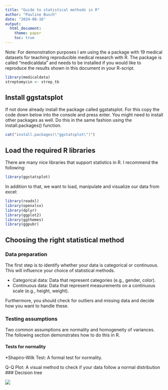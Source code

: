 ```yaml
---
title: "Guide to statistical methods in R"
author: "Pauline Busch"
date: "2024-08-16"
output: 
  html_document:
    theme: paper
    toc: true
---
```

Note: For demonstration purposes I am using the a package with 19 medical datasets for teaching reproducible medical research with R. The package is called "medicaldata" and needs to be installed if you would like to reproduce the results shown in this document in your R-script.
```r
library(medicaldata)
streptomycin <- strep_tb
```


## Install ggstatsplot
If not done already install the package called ggstatsplot. For this copy the code down below into the console and press enter. You might need to install other packages as well. Do this in the same fashion using the install.packages() function.
```r
cat("install.packages(\"ggstatsplot\")")
```

## Load the required R libraries
There are many nice libraries that support statistics in R. I recommend the following:

```r
library(ggstatsplot)
```

In addition to that, we want to load, manipulate and visualize our data from excel:
```r
library(readxl)
library(openxlsx)
library(dplyr)
library(ggplot2)
library(ggthemes)
library(ggpubr)
```

## Choosing the right statistical method
### Data preparation
The first step is to identify whether your data is categorical or continuous. This will influence your choice of statistical methods. 

* Categorical data: Data that represent categories (e.g., gender, color).
* Continuous data: Data that represent measurements on a continuous scale (e.g., height, weight).
    
Furthermore, you should check for outliers and missing data and decide how you want to handle these. 

### Testing assumptions
Two common assumptions are normality and homogeneity of variances. The following section demonstrates how to do this in R.

#### Tests for normality

*Shapiro-Wilk Test: A formal test for normality.


Q-Q Plot: A visual method to check if your data follow a normal distribution
### Decision tree

![](https://www.methodenberatung.uzh.ch/static/entscheidbaum/entscheidbaum.jpg)
